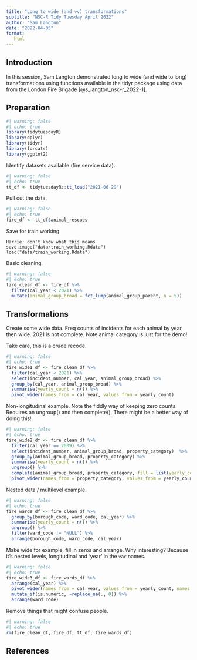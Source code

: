 ```yaml
---
title: "Long to wide (and vv) transformations"
subtitle: "NSC-R Tidy Tuesday April 2022"
author: "Sam Langton"
date: "2022-04-05"
format:
   html
---
```


## Introduction

In this session, Sam Langton demonstrated long to wide (and wide to long) transformations using functions available in the tidyr package using data from the London Fire Brigade [@s_langton_nsc-r_2022-1].

## Preparation

```r
#| warning: false
#| echo: true
library(tidytuesdayR)
library(dplyr)
library(tidyr)
library(forcats)
library(ggplot2)
```

Identify datasets available (fire service data).

```r
#| warning: false
#| echo: true
tt_df <- tidytuesdayR::tt_load("2021-06-29")
```

Pull out the data.

```r
#| warning: false
#| echo: true
fire_df <- tt_df$animal_rescues
```

Save for train working.

    Harrie: don't know what this means
    save.image("data/train_working.Rdata")
    load("data/train_working.Rdata")

Basic cleaning.

```r
#| warning: false
#| echo: true
fire_clean_df <- fire_df %>% 
  filter(cal_year < 2021) %>% 
  mutate(animal_group_broad = fct_lump(animal_group_parent, n = 5))
```

## Transformations

Create some wide data. Freq counts of incidents for each animal by year, then wide. 2021 is not complete. Note animal category is just for the demo!

Take care, this is a crude recode.

```r
#| warning: false
#| echo: true
fire_wide1_df <- fire_clean_df %>% 
  filter(cal_year < 2021) %>% 
  select(incident_number, cal_year, animal_group_broad) %>% 
  group_by(cal_year, animal_group_broad) %>% 
  summarise(yearly_count = n()) %>% 
  pivot_wider(names_from = cal_year, values_from = yearly_count)
```

Non-longitudinal example. Note the fiddly way of keeping zero counts. Requires an ungroup() and then complete(). There might be a better way of doing this!

```r
#| warning: false
#| echo: true
fire_wide2_df <- fire_clean_df %>% 
  filter(cal_year == 2009) %>% 
  select(incident_number, animal_group_broad, property_category)  %>% 
  group_by(animal_group_broad, property_category) %>% 
  summarise(yearly_count = n()) %>% 
  ungroup() %>% 
  complete(animal_group_broad, property_category, fill = list(yearly_count = 0)) %>% 
  pivot_wider(names_from = property_category, values_from = yearly_count)
```

Nested data / multilevel example.

```r
#| warning: false
#| echo: true
fire_wards_df <- fire_clean_df %>%
  group_by(borough_code, ward_code, cal_year) %>% 
  summarise(yearly_count = n()) %>% 
  ungroup() %>% 
  filter(ward_code != "NULL") %>% 
  arrange(borough_code, ward_code, cal_year)
```

Make wide for example, fill in zeros and arrange. Why interesting? Because it's nested levels, longitudinal and 'year' in the `var` names.

```r
#| warning: false
#| echo: true
fire_wide3_df <- fire_wards_df %>% 
  arrange(cal_year) %>% 
  pivot_wider(names_from = cal_year, values_from = yearly_count, names_prefix = "year_") %>% 
  mutate_if(is.numeric, ~replace_na(., 0)) %>% 
  arrange(ward_code) 
```

Remove things that might confuse people.

```r
#| warning: false
#| echo: true
rm(fire_clean_df, fire_df, tt_df, fire_wards_df)
```

## References
